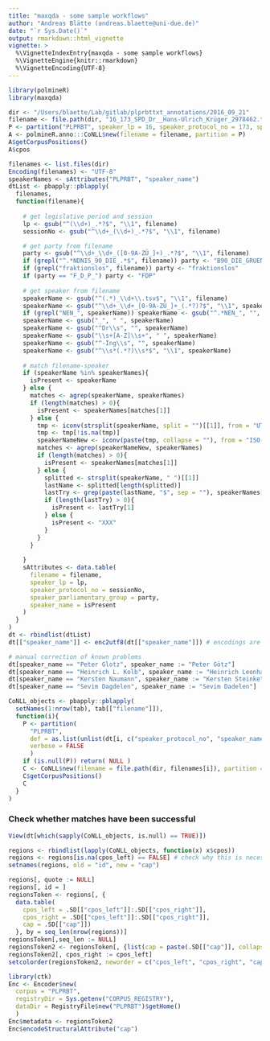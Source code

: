 ```yaml
---
title: "maxqda - some sample workflows"
author: "Andreas Blätte (andreas.blaette@uni-due.de)"
date: "`r Sys.Date()`"
output: rmarkdown::html_vignette
vignette: >
  %\VignetteIndexEntry{maxqda - some sample workflows}
  %\VignetteEngine{knitr::rmarkdown}
  %\VignetteEncoding{UTF-8}
---
```


```r
library(polmineR)
library(maxqda)
```



```r
dir <- "/Users/blaette/Lab/gitlab/plprbttxt_annotations/2016_09_21"
filename <- file.path(dir, "16_173_SPD_Dr__Hans-Ulrich_Krüger_2978462.tsv")
P <- partition("PLPRBT", speaker_lp = 16, speaker_protocol_no = 173, speaker_name = "Hans-Ulrich Krüger")
A <- polmineR.anno:::CoNLL$new(filename = filename, partition = P)
A$getCorpusPositions()
A$cpos
```


```r
filenames <- list.files(dir)
Encoding(filenames) <- "UTF-8"
speakerNames <- sAttributes("PLPRBT", "speaker_name")
dtList <- pbapply::pblapply(
  filenames,
  function(filename){
    
    # get legislative period and session
    lp <- gsub("^(\\d+)_.*?$", "\\1", filename)
    sessionNo <- gsub("^\\d+_(\\d+)_.*?$", "\\1", filename)

    # get party from filename
    party <- gsub("^\\d+_\\d+_([0-9A-ZÜ_]+)_.*?$", "\\1", filename)
    if (grepl("^.*NDNIS_90_DIE_.*$", filename)) party <- "B90_DIE_GRUENEN"
    if (grepl("fraktionslos", filename)) party <- "fraktionslos"
    if (party == "F_D_P_") party <- "FDP"
    
    # get speaker from filename
    speakerName <- gsub("^(.*)_\\d+\\.tsv$", "\\1", filename)
    speakerName <- gsub("^\\d+_\\d+_[0-9A-ZÜ_]+_(.*?)?$", "\\1", speakerName)
    if (grepl("NEN_", speakerName)) speakerName <- gsub("^.*NEN_", "", speakerName)
    speakerName <- gsub("_", " ", speakerName)
    speakerName <- gsub("^Dr\\s", "", speakerName)
    speakerName <- gsub("\\s+[A-Z]\\s+", " ", speakerName)
    speakerName <- gsub("^-Ing\\s", "", speakerName)
    speakerName <- gsub("^\\s*(.*?)\\s*$", "\\1", speakerName)
    
    # match filename-speaker 
    if (speakerName %in% speakerNames){
      isPresent <- speakerName
    } else {
      matches <- agrep(speakerName, speakerNames)
      if (length(matches) > 0){
        isPresent <- speakerNames[matches[1]]
      } else {
        tmp <- iconv(strsplit(speakerName, split = "")[[1]], from = "UTF-8", to = "ISO-8859-1")
        tmp <- tmp[!is.na(tmp)]
        speakerNameNew <- iconv(paste(tmp, collapse = ""), from = "ISO-8859-1", to = "UTF-8")
        matches <- agrep(speakerNameNew, speakerNames)
        if (length(matches) > 0){
          isPresent <- speakerNames[matches[1]]
        } else {
          splitted <- strsplit(speakerName, " ")[[1]]
          lastName <- splitted[length(splitted)]
          lastTry <- grep(paste(lastName, "$", sep = ""), speakerNames, value = T)
          if (length(lastTry) > 0){
            isPresent <- lastTry[1]
          } else {
            isPresent <- "XXX"
          }
        }
      }
      
    }
    sAttributes <- data.table(
      filename = filename,
      speaker_lp = lp,
      speaker_protocol_no = sessionNo,
      speaker_parliamentary_group = party,
      speaker_name = isPresent
    )
  }
)
dt <- rbindlist(dtList)
dt[["speaker_name"]] <- enc2utf8(dt[["speaker_name"]]) # encodings are mixed 

# manual correction of known problems
dt[speaker_name == "Peter Glotz", speaker_name := "Peter Götz"]
dt[speaker_name == "Heinrich L. Kolb", speaker_name := "Heinrich Leonhard Kolb"]
dt[speaker_name == "Kersten Naumann", speaker_name := "Kersten Steinke"]
dt[speaker_name == "Sevim Dagdelen", speaker_name := "Sevim Dadelen"]
```


```r
CoNLL_objects <- pbapply::pblapply(
  setNames(1:nrow(tab), tab[["filename"]]),
  function(i){
    P <- partition(
      "PLPRBT",
      def = as.list(unlist(dt[i, c("speaker_protocol_no", "speaker_name", "speaker_lp")])),
      verbose = FALSE
      )
    if (is.null(P)) return( NULL )
    C <- CoNLL$new(filename = file.path(dir, filenames[i]), partition = P)
    C$getCorpusPositions()
    C
  }
)
```

### Check whether matches have been successful 

```r
View(dt[which(sapply(CoNLL_objects, is.null) == TRUE)])
```

```r
regions <- rbindlist(lapply(CoNLL_objects, function(x) x$cpos))
regions <- regions[is.na(cpos_left) == FALSE] # check why this is necessary!!
setnames(regions, old = "id", new = "cap")
```

```r
regions[, quote := NULL]
regions[, id = ]
regionsToken <- regions[, {
  data.table(
    cpos_left = .SD[["cpos_left"]]:.SD[["cpos_right"]],
    cpos_right = .SD[["cpos_left"]]:.SD[["cpos_right"]],
    cap = .SD[["cap"]])
  }, by = seq_len(nrow(regions))]
regionsToken[,seq_len := NULL]
regionsToken2 <- regionsToken[, {list(cap = paste(.SD[["cap"]], collapse = "|"))}, by = cpos_left]
regionsToken2[, cpos_right := cpos_left]
setcolorder(regionsToken2, neworder = c("cpos_left", "cpos_right", "cap"))
```

```r
library(ctk)
Enc <- Encoder$new(
  corpus = "PLPRBT",
  registryDir = Sys.getenv("CORPUS_REGISTRY"),
  dataDir = RegistryFile$new("PLPRBT")$getHome()
  )
Enc$metadata <- regionsToken2
Enc$encodeStructuralAttribute("cap")
```
